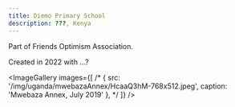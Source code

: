 ```yaml
---
title: Diemo Primary School
description: ???, Kenya
---
```



<LabHeader
 location="???, Kenya"
 locationUrl=""
 dateEstablished="2022"
/>

Part of Friends Optimism Association.

Created in 2022 with ...?


<ImageGallery images={[
/*
  {
    src: '/img/uganda/mwebazaAnnex/HcaaQ3hM-768x512.jpeg',
    caption: 'Mwebaza Annex, July 2019'
  },
*/
]} />



